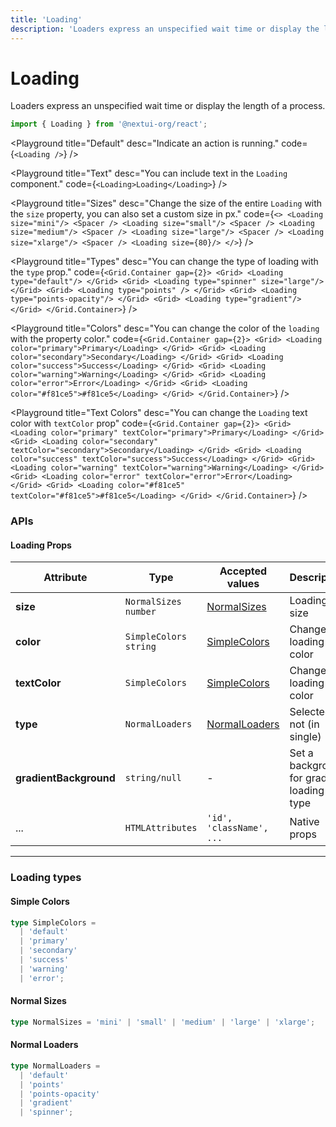 ```yaml
---
title: 'Loading'
description: 'Loaders express an unspecified wait time or display the length of a process.'
---
```


# Loading

Loaders express an unspecified wait time or display the length of a process.

```jsx
import { Loading } from '@nextui-org/react';
```

<Playground
  title="Default"
  desc="Indicate an action is running."
  code={`
  <Loading />
`}
/>

<Playground
  title="Text"
  desc="You can include text in the `Loading` component."
  code={`
  <Loading>Loading</Loading>
`}
/>

<Playground
  title="Sizes"
  desc="Change the size of the entire `Loading` with the `size` property, you can also set a custom size in px."
  code={`
  <>
    <Loading size="mini"/>
    <Spacer />
    <Loading size="small"/>
    <Spacer />
    <Loading size="medium"/>
    <Spacer />
    <Loading size="large"/>
    <Spacer />
    <Loading size="xlarge"/>
    <Spacer />
    <Loading size={80}/>
  </>
`}
/>

<Playground
  title="Types"
  desc="You can change the type of loading with the `type` prop."
  code={`
  <Grid.Container gap={2}>
    <Grid>
        <Loading type="default"/>
    </Grid>
    <Grid>
        <Loading type="spinner" size="large"/>
    </Grid>
    <Grid>
        <Loading type="points" />
    </Grid>
    <Grid>
        <Loading type="points-opacity"/>
    </Grid>
    <Grid>
        <Loading type="gradient"/>
    </Grid>
  </Grid.Container>
`}
/>

<Playground
  title="Colors"
  desc="You can change the color of the `loading` with the property color."
  code={`
 <Grid.Container gap={2}>
    <Grid>
        <Loading color="primary">Primary</Loading>
    </Grid>
    <Grid>
        <Loading color="secondary">Secondary</Loading>
    </Grid>
    <Grid>
        <Loading color="success">Success</Loading>
    </Grid>
    <Grid>
        <Loading color="warning">Warning</Loading>
    </Grid>
    <Grid>
        <Loading color="error">Error</Loading>
    </Grid>
    <Grid>
        <Loading color="#f81ce5">#f81ce5</Loading>
    </Grid>
  </Grid.Container>
`}
/>

<Playground
  title="Text Colors"
  desc="You can change the `Loading` text color with `textColor` prop"
  code={`
  <Grid.Container gap={2}>
    <Grid>
        <Loading color="primary" textColor="primary">Primary</Loading>
    </Grid>
    <Grid>
        <Loading color="secondary" textColor="secondary">Secondary</Loading>
    </Grid>
    <Grid>
        <Loading color="success" textColor="success">Success</Loading>
    </Grid>
    <Grid>
        <Loading color="warning" textColor="warning">Warning</Loading>
    </Grid>
    <Grid>
        <Loading color="error" textColor="error">Error</Loading>
    </Grid>
    <Grid>
        <Loading color="#f81ce5" textColor="#f81ce5">#f81ce5</Loading>
    </Grid>
  </Grid.Container>
`}
/>

<Spacer y={3} />

### APIs

<Spacer y={2} />

#### Loading Props

| Attribute              | Type                    | Accepted values                  | Description                                | Default   |
| ---------------------- | ----------------------- | -------------------------------- | ------------------------------------------ | --------- |
| **size**               | `NormalSizes` `number`  | [NormalSizes](#normal-sizes)     | Loading size                               | `medium`  |
| **color**              | `SimpleColors` `string` | [SimpleColors](#simple-colors)   | Change loading color                       | `primary` |
| **textColor**          | `SimpleColors`          | [SimpleColors](#simple-colors)   | Change loading text color                  | `default` |
| **type**               | `NormalLoaders`         | [NormalLoaders](#normal-loaders) | Selected or not (in single)                | `default` |
| **gradientBackground** | `string/null`           | -                                | Set a background for gradient loading type | -         |
| ...                    | `HTMLAttributes`        | `'id', 'className', ...`         | Native props                               | -         |

---

<Spacer y={2} />

### Loading types

<Spacer y={1} />

#### Simple Colors

```ts
type SimpleColors =
  | 'default'
  | 'primary'
  | 'secondary'
  | 'success'
  | 'warning'
  | 'error';
```

#### Normal Sizes

```ts
type NormalSizes = 'mini' | 'small' | 'medium' | 'large' | 'xlarge';
```

#### Normal Loaders

```ts
type NormalLoaders =
  | 'default'
  | 'points'
  | 'points-opacity'
  | 'gradient'
  | 'spinner';
```
